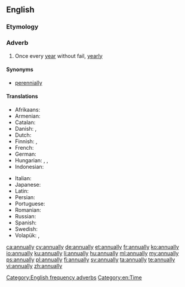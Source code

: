 ==English==

===Etymology===
{{suffix|annual|ly}}

===Adverb===
{{en-adv|-}}

# Once every [[year]] without fail, [[yearly]]

====Synonyms====
* [[perennially]]

====Translations====
{{trans-top|once every year}}
* Afrikaans: {{t|af|jaarliks}}
* Armenian: {{t|hy|տարեկան|tr=tarekan}}
* Catalan: {{t+|ca|anualment}}
* Danish: {{t+|da|årlig}}, {{t|da|årligt}}
* Dutch: {{t+|nl|jaarlijks}}
* Finnish: {{t|fi|vuosittain}}, {{t|fi|jokavuotisesti}}
* French: {{t+|fr|annuellement}}
* German: {{t+|de|jährlich}}
* Hungarian: {{t|hu|évenként}}, {{t+|hu|évente}}, {{t|hu|minden évben}}
* Indonesian: {{t+|id|tahun|alt=tahunan}}
{{trans-mid}}
* Italian: {{t+|it|annualmente}}
* Japanese: {{t|ja|毎年|tr=maitoshi}}
* Latin: {{t|la|anniversarie}}
* Persian: {{t+|fa|سالانه|sc=fa-Arab}}
* Portuguese: {{t|pt|anualmente}}
* Romanian: {{t|ro|în mod anual}}
* Russian: {{t+|ru|ежегодно|tr=ježegódno}}
* Spanish: {{t+|es|anualmente}}
* Swedish: {{t+|sv|årligen}}
* Volapük: {{t+|vo|alyelo}}, {{t|vo|alyeliko}}
{{trans-bottom}}

[[Category:English frequency adverbs]]
[[Category:en:Time]]

[[ca:annually]]
[[cy:annually]]
[[de:annually]]
[[et:annually]]
[[fr:annually]]
[[ko:annually]]
[[io:annually]]
[[ku:annually]]
[[li:annually]]
[[hu:annually]]
[[ml:annually]]
[[my:annually]]
[[ps:annually]]
[[pl:annually]]
[[fi:annually]]
[[sv:annually]]
[[ta:annually]]
[[te:annually]]
[[vi:annually]]
[[zh:annually]]
